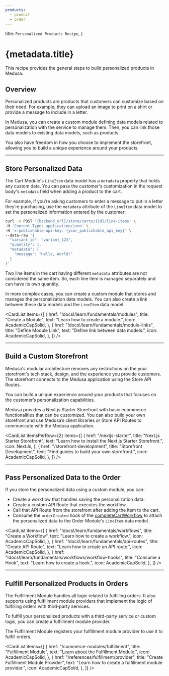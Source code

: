 ```yaml
---
products:
  - product
  - order
---
```



  title: `Personalized Products Recipe`,
}

# {metadata.title}

This recipe provides the general steps to build personalized products in Medusa.

<Card
  title="Personalized Products Example"
  text="Find a complete example of personalized products in Medusa."
  href="/recipes/personalized-products/example"
  icon={AcademicCapSolid}
/>

## Overview

Personalized products are products that customers can customize based on their need. For example, they can upload an image to print on a shirt or provide a message to include in a letter.

In Medusa, you can create a custom module defining data models related to personalization with the service to manage them. Then, you can link those data models to existing data models, such as products.

You also have freedom in how you choose to implement the storefront, allowing you to build a unique experience around your products.

---

## Store Personalized Data

The Cart Module's `LineItem` data model has a `metadata` property that holds any custom data. You can pass the customer's customization in the request body's `metadata` field when adding a product to the cart.

For example, if you’re asking customers to enter a message to put in a letter they’re purchasing, use the `metadata` attribute of the `LineItem` data model to set the personalized information entered by the customer:

```bash
curl -X POST '{backend_url}/store/carts/{id}/line-items' \
-H 'Content-Type: application/json' \
-H 'x-publishable-api-key: {your_publishable_api_key}' \
--data-raw '{
  "variant_id": "variant_123",
  "quantity": 1,
  "metadata": {
    "message": "Hello, World!"
  }
}'
```

<Note>

Two line items in the cart having different `metadata` attributes are not considered the same item. So, each line item is managed separately and can have its own quantity.

</Note>

In more complex cases, you can create a custom module that stores and manages the personalization data models. You can also create a link between these data models and the `LineItem` data model.

<CardList items={[
  {
    href: "!docs!/learn/fundamentals/modules",
    title: "Create a Module",
    text: "Learn how to create a module.",
    icon: AcademicCapSolid,
  },
  {
    href: "!docs!/learn/fundamentals/module-links",
    title: "Define Module Link",
    text: "Define link between data models.",
    icon: AcademicCapSolid,
  },
]} />

---

## Build a Custom Storefront

Medusa's modular architecture removes any restrictions on the your storefront's tech stack, design, and the experience you provide customers. The storefront connects to the Medusa application using the Store API Routes.

You can build a unique experience around your products that focuses on the customer’s personalization capabilities.

Medusa provides a Next.js Starter Storefront with basic ecommerce functionalities that can be customized. You can also build your own storefront and use Medusa’s client libraries or Store API Routes to communicate with the Medusa application.

<CardList itemsPerRow={2} items={[
  {
    href: "/nextjs-starter",
    title: "Next.js Starter Storefront",
    text: "Learn how to install the Next.js Starter Storefront.",
    icon: NextJs,
  },
  {
    href: "/storefront-development",
    title: "Storefront Development",
    text: "Find guides to build your own storefront.",
    icon: AcademicCapSolid,
  },
]} />

---

## Pass Personalized Data to the Order

If you store the personalized data using a custom module, you can:

- Create a workflow that handles saving the personalization data.
- Create a custom API Route that executes the workflow.
- Call that API Route from the storefront after adding the item to the cart.
- Consume the `orderCreated` hook of the [completeCartWorkflow](/references/medusa-workflows/completeCartWorkflow) to attach the personalized data to the Order Module's `LineItem` data model.

<CardList items={[
  {
    href: "!docs!/learn/fundamentals/workflows",
    title: "Create a Workflow",
    text: "Learn how to create a workflow.",
    icon: AcademicCapSolid,
  },
  {
    href: "!docs!/learn/fundamentals/api-routes",
    title: "Create API Route",
    text: "Learn how to create an API route.",
    icon: AcademicCapSolid,
  },
  {
    href: "!docs!/learn/fundamentals/workflows/workflow-hooks",
    title: "Consume a Hook",
    text: "Learn how to create a hook.",
    icon: AcademicCapSolid,
  },
]} />

---

## Fulfill Personalized Products in Orders

The Fulfillment Module handles all logic related to fulfilling orders. It also supports using fulfillment module providers that implement the logic of fulfilling orders with third-party services.

To fulfill your personalized products with a third-party service or custom logic, you can create a fulfillment module provider.

The Fulfillment Module registers your fulfillment module provider to use it to fulfill orders.

<CardList items={[
  {
    href: "/commerce-modules/fulfillment",
    title: "Fulfillment Module",
    text: "Learn about the Fulfillment Module.",
    icon: AcademicCapSolid,
  },
  {
    href: "/references/fulfillment/provider",
    title: "Create Fulfillment Module Provider",
    text: "Learn how to create a fulfillment module provider.",
    icon: AcademicCapSolid,
  },
]} />
